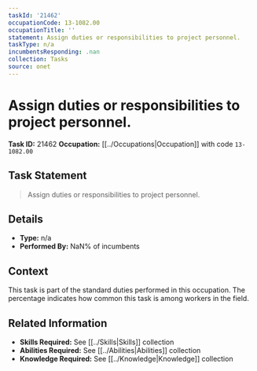 ```yaml
---
taskId: '21462'
occupationCode: 13-1082.00
occupationTitle: ''
statement: Assign duties or responsibilities to project personnel.
taskType: n/a
incumbentsResponding: .nan
collection: Tasks
source: onet
---
```

# Assign duties or responsibilities to project personnel.

**Task ID:** 21462
**Occupation:** [[../Occupations|Occupation]] with code `13-1082.00`

## Task Statement

> Assign duties or responsibilities to project personnel.

## Details

- **Type:** n/a
- **Performed By:** NaN% of incumbents

## Context

This task is part of the standard duties performed in this occupation. The percentage indicates how common this task is among workers in the field.

## Related Information

- **Skills Required:** See [[../Skills|Skills]] collection
- **Abilities Required:** See [[../Abilities|Abilities]] collection
- **Knowledge Required:** See [[../Knowledge|Knowledge]] collection
